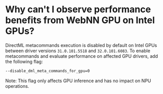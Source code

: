# Why can't I observe performance benefits from WebNN GPU on Intel GPUs?

DirectML metacommands execution is disabled by default on Intel GPUs between driver versions `31.0.101.5518` and `32.0.101.6083`. To enable metacommands and evaluate performance on affected GPU drivers, add the following flag:

```bash copy
--disable_dml_meta_commands_for_gpu=0
```

Note: This flag only affects GPU inference and has no impact on NPU operations.